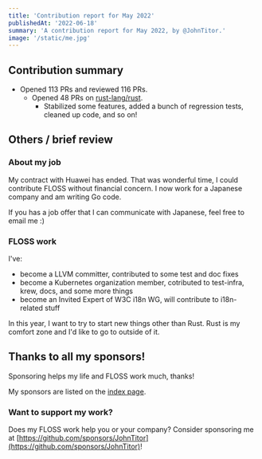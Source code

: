 ```yaml
---
title: 'Contribution report for May 2022'
publishedAt: '2022-06-18'
summary: 'A contribution report for May 2022, by @JohnTitor.'
image: '/static/me.jpg'
---
```


## Contribution summary

- Opened 113 PRs and reviewed 116 PRs.
  - Opened 48 PRs on [rust-lang/rust].
    - Stabilized some features, added a bunch of regression tests, cleaned up code, and so on!

[rust-lang/rust]: https://github.com/rust-lang/rust

## Others / brief review

### About my job

My contract with Huawei has ended.
That was wonderful time, I could contribute FLOSS without financial concern.
I now work for a Japanese company and am writing Go code.

If you has a job offer that I can communicate with Japanese, feel free to email me :)

### FLOSS work

I've:
- become a LLVM committer, contributed to some test and doc fixes
- become a Kubernetes organization member, cotributed to test-infra, krew, docs, and some more things
- become an Invited Expert of W3C i18n WG, will contribute to i18n-related stuff

In this year, I want to try to start new things other than Rust.
Rust is my comfort zone and I'd like to go to outside of it.

## Thanks to all my sponsors!

Sponsoring helps my life and FLOSS work much, thanks!

My sponsors are listed on the [index page](../).

### Want to support my work?

Does my FLOSS work help you or your company?
Consider sponsoring me at [https://github.com/sponsors/JohnTitor](https://github.com/sponsors/JohnTitor)!
